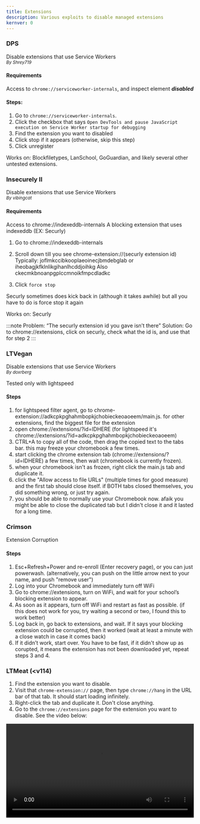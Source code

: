 ```yaml
---
title: Extensions
description: Various exploits to disable managed extensions
kernver: 0
---
```



<PageHeader title={frontmatter.title} description={frontmatter.description} author={frontmatter.author} link={frontmatter.link} kernver={frontmatter.kernver} nolower={frontmatter.nolower} />

### DPS

Disable extensions that use Service Workers<br />
<small><i>By Shrey719</i><br /></small>

#### Requirements

Access to `chrome://serviceworker-internals`, and inspect element ***disabled***

#### Steps:

1. Go to `chrome://serviceworker-internals`.
2. Click the checkbox that says `Open DevTools and pause JavaScript execution on Service Worker startup for debugging`
3. Find the extension you want to disabled
4. Click stop if it appears (otherwise, skip this step)
5. Click unregister

Works on: Blockfiletypes, LanSchool, GoGuardian, and likely several other untested extensions.

### Insecurely II

Disable extensions that use Service Workers<br />
<small><i>By vibingcat</i><br /></small>

#### Requirements

Access to chrome://indexeddb-internals
A blocking extension that uses indexeddb (EX: Securly)

1. Go to chrome://indexeddb-internals

2. Scroll down till you see chrome-extension://(securly extension id)
   Typically: joflmkccibkooplaeoinecjbmdebglab or iheobagjkfklnlikgihanlhcddjoihkg
   Also ckecmkbnoanpgplccmnoikfmpcdladkc

3. Click `force stop`

Securly sometimes does kick back in (although it takes awhile) but all you have to do is force stop it again

Works on: Securly

:::note
Problem: “The securly extension id you gave isn’t there”
Solution: Go to chrome://extensions, click on securly, check what the id is, and use that for step 2
:::

### LTVegan

Disable extensions that use Service Workers<br />
<small><i>By doxrberg</i><br /></small>

Tested only with lightspeed

#### Steps

1. for lightspeed filter agent, go to chrome-extension://adkcpkpghahmbopkjchobieckeoaoeem/main.js. for other extensions, find the biggest file for the extension
2. open chrome://extensions/?id=IDHERE (for lightspeed it's chrome://extensions/?id=adkcpkpghahmbopkjchobieckeoaoeem)
3. CTRL+A to copy all of the code, then drag the copied text to the tabs bar. this may freeze your chromebook a few times.
4. start clicking the chrome extension tab (chrome://extensions/?id=IDHERE) a few times, then wait (chromebook is currently frozen).
5. when your chromebook isn't as frozen, right click the main.js tab and duplicate it.
6. click the "Allow access to file URLs" (multiple times for good measure) and the first tab should close itself. if BOTH tabs closed themselves, you did something wrong, or just try again.
7. you should be able to normally use your Chromebook now. afaik you might be able to close the duplicated tab but I didn't close it and it lasted for a long time.

### Crimson

Extension Corruption<br />

#### Steps

1. Esc+Refresh+Power and re-enroll (Enter recovery page), or you can just powerwash. (alternatively, you can push on the little arrow next to your name, and push "remove user")
2. Log into your Chromebook and immediately turn off WiFi
3. Go to chrome://extensions, turn on WiFi, and wait for your school’s blocking extension to appear.
4. As soon as it appears, turn off WiFi and restart as fast as possible. (if this does not work for you, try waiting a second or two, I found this to work better)
5. Log back in, go back to extensions, and wait. If it says your blocking extension could be corrupted, then it worked (wait at least a minute with a close watch in case it comes back)
6. If it didn’t work, start over. You have to be fast, if it didn't show up as corupted,  it means the extension has not been downloaded yet, repeat steps 3 and 4.

### LTMeat (\<v114)

1. Find the extension you want to disable.
2. Visit that `chrome-extension://` page, then type `chrome://hang` in the URL bar of that tab. It should start loading infinitely.
3. Right-click the tab and duplicate it. Don't close anything.
4. Go to the `chrome://extensions` page for the extension you want to disable. See the video below:

<video controls width="100%">
  <source src="https://ltmeat.bypassi.com/img/vid.webm" type="video/webm" />

  Your browser does not support the video tag.
</video>

5. If that page has any sort of switch, such as "Allow access to file URLs", click that switch. If there are no clickable switches, cry in a corner or something.

The extension should now be broken, assuming you clicked the switch! Only one of the two duplicate tabs should be left standing. You can close your tabs now. Refer to the help section for more help.

### Crimson

1. Esc+Refresh+Power and re-enroll (Enter recovery page), or you can just powerwash. (alternatively, you can push on the little arrow next to your name, and push "remove user")

2. Log into your Chromebook and immediately turn off WiFi

3. Go to chrome://extensions, turn on WiFi, and wait for your school’s blocking extension to appear.

4. As soon as it appears, turn off WiFi and restart as fast as possible. (if this does not work for you, try waiting a second or two, I found this to work better)

5. Log back in, go back to extensions, and wait. If it says your blocking extension could be corrupted, then it worked (wait at least a minute with a close watch in case it comes back)

6. If it didn’t work, start over. You have to be fast, if it didn't show up as corupted,  it means the extension has not been downloaded yet, repeat steps 3 and 4.

### Cormada

[https://github.com/cuhassle/CORMADA](https://github.com/cuhassle/CORMADA)
<small><i>By Cuhassle and thefakesydney, [Omada DNS](/kajigs/omada-dns) devs, Corkey devs</i></small>

#### Requirements

1. Unblocked Internet with permission to change nameservers (Home or School Guest Network)
2. A brain

#### Features

No tracking or blocking extensions
The ability to change and/or customize your wallpaper settings
more we haven't discovered..

#### Steps

1. Powerwash (CTRL+ALT+SHIFT+R) or Go to dev mode and back
2. Connect To internet (DO NOT PRESS GET STARTED)
3. Set DNS servers to 66.23.198.252 and 66.94.105.229 (Do this on all networks)
4. Set up chromebook normally
5. profit

#### Tested on

1. Chromebooks with "Securly for chromebooks" and "securly classroom" (blockers)
2. The history logger/tracker "learnplatform"
   :::caution
   Haven't tested with other extensions yet. Feel free to try it out!
   :::
